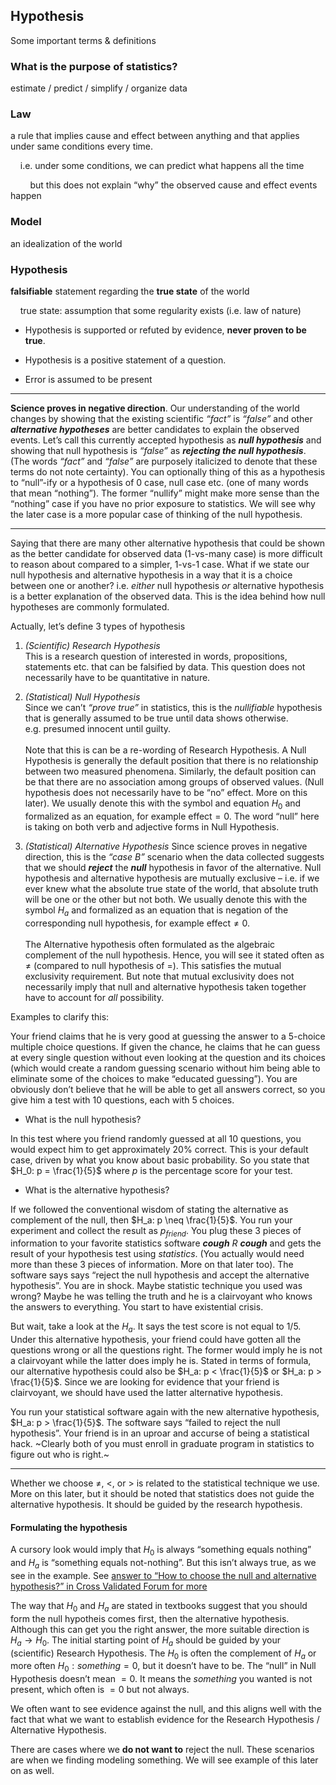 ## Hypothesis

Some important terms & definitions

<h3>What is the purpose of statistics?</h3>

estimate / predict / simplify / organize data

<h3>Law</h3>

a rule that implies cause and effect between anything and that applies under same conditions every time.

&nbsp;&nbsp;&nbsp;&nbsp;i.e. under some conditions, we can predict what happens all the time

&nbsp;&nbsp;&nbsp;&nbsp;&nbsp;&nbsp;&nbsp;&nbsp;but this does not explain "why" the observed cause and effect events happen

<h3>Model</h3>

an idealization of the world

<h3>Hypothesis</h3>

**falsifiable** statement regarding the **true state** of the world

&nbsp;&nbsp;&nbsp;&nbsp;true state: assumption that some regularity exists (i.e. law of nature)

- Hypothesis is supported or refuted by evidence, **never proven to be true**.

- Hypothesis is a positive statement of a question.

- Error is assumed to be present

---

**Science proves in negative direction**. Our understanding of the world changes by showing that the existing scientific _"fact"_ is _"false"_ and other **_alternative hypotheses_** are better candidates to explain the observed events. Let's call this currently accepted hypothesis as **_null hypothesis_** and showing that null hypothesis is _"false"_ as **_rejecting the null hypothesis_**. (The words _"fact"_ and _"false"_ are purposely italicized to denote that these terms do not note certainty). You can optionally thing of this as a hypothesis to "null"-ify or a hypothesis of 0 case, null case etc. (one of many words that mean "nothing"). The former "nullify" might make more sense than the "nothing" case if you have no prior exposure to statistics. We will see why the later case is a more popular case of thinking of the null hypothesis.

---

Saying that there are many other alternative hypothesis that could be shown as the better candidate for observed data (1-vs-many case) is more difficult to reason about compared to a simpler, 1-vs-1 case. What if we state our null hypothesis and alternative hypothesis in a way that it is a choice between one or another? i.e. _either_ null hypothesis _or_ alternative hypothesis is a better explanation of the observed data. This is the idea behind how null hypotheses are commonly formulated.

Actually, let's define 3 types of hypothesis

1. _(Scientific) Research Hypothesis_  
This is a research question of interested in words, propositions, statements etc. that can be falsified by data. This question does not necessarily have to be quantitative in nature.

2. _(Statistical) Null Hypothesis_  
Since we can't _"prove true"_ in statistics, this is the _nullifiable_ hypothesis that is generally assumed to be true until data shows otherwise.  
e.g. presumed innocent until guilty.  
<br/>
Note that this is can be a re-wording of Research Hypothesis. A Null Hypothesis is generally the default position that there is no relationship between two measured phenomena. Similarly, the default position can be that there are no association among groups of observed values. (Null hypothesis does not necessarily have to be "no" effect. More on this later). We usually denote this with the symbol and equation $H_0$ and formalized as an equation, for example $\text{effect} = 0$. The word "null" here is taking on both verb and adjective forms in Null Hypothesis.

3. _(Statistical) Alternative Hypothesis_ 
Since science proves in negative direction, this is the _"case B"_ scenario when the data collected suggests that we should **_reject_** the **_null_** hypothesis in favor of the alternative. Null hypothesis and alternative hypothesis are mutually exclusive -- i.e. if we ever knew what the absolute true state of the world, that absolute truth will be one or the other but not both. We usually denote this with the symbol $H_a$ and formalized as an equation that is negation of the corresponding null hypothesis, for example $\text{effect} \neq 0$.  
<br/>The Alternative hypothesis often formulated as the algebraic complement of the null hypothesis. Hence, you will see it stated often as $\neq$ (compared to null hypothesis of $=$). This satisfies the mutual exclusivity requirement. But note that mutual exclusivity does not necessarily imply that null and alternative hypothesis taken together have to account for _all_ possibility.  
  
Examples to clarify this:

Your friend claims that he is very good at guessing the answer to a 5-choice multiple choice questions. If given the chance, he claims that he can guess at every single question without even looking at the question and its choices (which would create a random guessing scenario without him being able to eliminate some of the choices to make "educated guessing"). You are obviously don't believe that he will be able to get all answers correct, so you give him a test with 10 questions, each with 5 choices.  
  
- What is the null hypothesis?

In this test where you friend randomly guessed at all 10 questions, you would expect him to get approximately 20% correct. This is your default case, driven by what you know about basic probability. So you state that $H_0: p = \frac{1}{5}$ where $p$ is the percentage score for your test.

- What is the alternative hypothesis?

If we followed the conventional wisdom of stating the alternative as complement of the null, then $H_a: p \neq \frac{1}{5}$. You run your experiment and collect the result as $p_{friend}$. You plug these 3 pieces of information to your favorite statistics software **_cough_** _R_ **_cough_** and gets the result of your hypothesis test using _statistics_. (You actually would need more than these 3 pieces of information. More on that later too). The software says says "reject the null hypothesis and accept the alternative hypothesis". You are in shock. Maybe statistic technique you used was wrong?  Maybe he was telling the truth and he is a clairvoyant who knows the answers to everything. You start to have existential crisis.

But wait, take a look at the $H_a$. It says the test score is not equal to $1/5$. Under this alternative hypothesis, your friend could have gotten all the questions wrong or all the questions right. The former would imply he is not a clairvoyant while the latter does imply he is. Stated in terms of formula, our alternative hypothesis could also be $H_a: p < \frac{1}{5}$ or $H_a: p > \frac{1}{5}$. Since we are looking for evidence that your friend is clairvoyant, we should have used the latter alternative hypothesis.

You run your statistical software again with the new alternative hypothesis, $H_a: p > \frac{1}{5}$. The software says "failed to reject the null hypothesis". Your friend is in an uproar and accurse of being a statistical hack. ~Clearly both of you must enroll in graduate program in statistics to figure out who is right.~

---

Whether we choose $\neq$, $<$, or $>$ is related to the statistical technique we use. More on this later, but it should be noted that statistics does not guide the alternative hypothesis. It should be guided by the research hypothesis.    


<h4>Formulating the hypothesis</h4>

A cursory look would imply that $H_0$ is always "something equals nothing" and $H_a$ is "something equals not-nothing". But this isn't always true, as we see in the example. See [answer to "How to choose the null and alternative hypothesis?" in Cross Validated Forum for more](https://stats.stackexchange.com/a/123304/183622)

The way that $H_0$ and $H_a$ are stated in textbooks suggest that you should form the null hypotheis comes first, then the alternative hypothesis. Although this can get you the right answer, the more suitable direction is $H_a \rightarrow  H_0$. The initial starting point of $H_a$ should be guided by your (scientific) Research Hypothesis. The $H_0$ is often the complement of $H_a$ or more often $H_0: something = 0$, but it doesn't have to be. The "null" in Null Hypothesis doesn't mean $= 0$. It means the $something$ you wanted is not present, which often is $= 0$ but not always.

We often want to see evidence against the null, and this aligns well with the fact that what we want to establish evidence for the Research Hypothesis / Alternative Hypothesis.  

There are cases where we **do not want to** reject the null. These scenarios are when we finding modeling something. We will see example of this later on as well.




